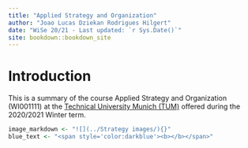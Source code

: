 ```yaml
--- 
title: "Applied Strategy and Organization"
author: "Joao Lucas Dziekan Rodrigues Hilgert"
date: "WiSe 20/21 - Last updated: `r Sys.Date()`"
site: bookdown::bookdown_site
---
```


# Introduction

This is a summary of the course Applied Strategy and Organization (WI001111) at the [Technical University Munich (TUM)](https://www.tum.de/en/) offered during the 2020/2021 Winter term.

```r
image_markdown <- "![](../Strategy images/){}"
blue_text <- "<span style='color:darkblue'><b></b></span>"
```